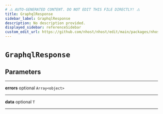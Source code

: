 ```yaml
---
# ⚠️ AUTO-GENERATED CONTENT. DO NOT EDIT THIS FILE DIRECTLY! ⚠️
title: GraphqlResponse
sidebar_label: GraphqlResponse
description: No description provided.
displayed_sidebar: referenceSidebar
custom_edit_url: https://github.com/nhost/nhost/edit/main/packages/nhost-js/src/utils/types.ts#L67
---
```


# `GraphqlResponse`

## Parameters

---

**<span className="parameter-name">errors</span>** <span className="optional-status">optional</span> `Array<object>`

---

**<span className="parameter-name">data</span>** <span className="optional-status">optional</span> `T`

---
